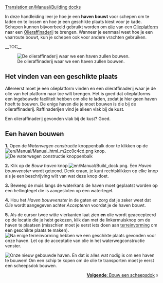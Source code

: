 [[Translation:en/Manual/Building docks]]
{{nl/Manual/Tutorial/Tutorial}}

In deze handleiding leer je hoe je een '''haven bouwt''' voor schepen om te laden en te lossen en hoe je een geschikte plaats kiest voor je kade. Schepen kunnen bijvoorbeeld gebruikt worden om [[en/Manual/Base Set/Cargos/Oil|olie]] van een [[en/Manual/Base Set/Industries/Oil Rig|Olieplatform]] naar een [[en/Manual/Base Set/Industries/Oil Refinery|Olieraffinaderij]] te brengen. Wanneer je eenmaal weet hoe je een vaarroute bouwt, kun je schepen ook voor andere vrachten gebruiken.

__TOC__

[[File:en/Manual/Dock construction 1.png|left|frame|De olieraffinaderij waar we een haven zullen bouwen.]]
==Het vinden van een geschikte plaats==
Allereerst moet je een olieplatform vinden en een olieraffinaderij waar je de olie van het platform naar toe wilt brengen. Het is goed dat olieplatforms een ingebouwde faciliteit hebben om olie te laden, zodat je hier geen haven hoeft te bouwen. De enige haven die je moet bouwen is die bij de olieraffinaderij. Raffinaderijen vind je alleen vlak bij de kust.

Een olieraffinaderij gevonden vlak bij de kust? Goed.
<div style="clear:left"></div>

==Een haven bouwen==

'''1.''' Open de ''Waterwegen constructie'' knoppenbalk door te klikken op de [[File:en/Manual/Manual html m2cc0c4cd.png]] knop.
[[File:nl/Manual/Bouw van waterwegen toolbar hk.png|frame|none|De waterwegen constructie knoppenbalk]]

'''2.''' Klik op de ''Bouw haven'' knop [[File:en/Manual/Build dock.png]]. Een ''Haven bouwvenster'' wordt getoond. Denk eraan, je kunt rechtsklikken op elke knop als je een beschrijving wilt van wat deze knop doet.

'''3.''' Beweeg de muis langs de waterkant: de haven moet geplaatst worden op een hellingtegel die is aangesloten op een watertegel.

'''4.''' Hou het ''Haven bouwvenster'' in de gaten en zorg dat je zeker weet dat ''Olie'' wordt aangegeven achter ''Accepteren'' voordat je de haven bouwt.

'''5.''' Als de cursor twee witte vierkanten laat zien '''en''' olie wordt geaccepteerd op de locatie die je hebt gekozen, klik dan met de linkermuisknop om de haven te plaatsen (misschien moet je eerst iets doen aan [[nl/Manual/Terreinvorming|terreinvorming]] om een geschikte plaats te maken).
[[File:nl/Manual/Haven bouwen hk.png|frame|none|Na enige [[nl/Manual/Terreinvorming|terreinvorming]] hebben we een geschikte plaats gevonden voor onze haven. Let op de acceptatie van olie in het waterwegconstructie venster.]]


[[File:nl/Manual/Nieuwe haven hk.png|frame|right|Onze nieuw gebouwde haven.]]
En dat is alles wat nodig is om een haven te bouwen! Om een schip te kopen om de olie te transporten moet je eerst een scheepsdok bouwen.

<span style="float: right">[[nl/Manual/Bouw dok|'''Volgende''': Bouw een scheepsdok]] &raquo;</span>